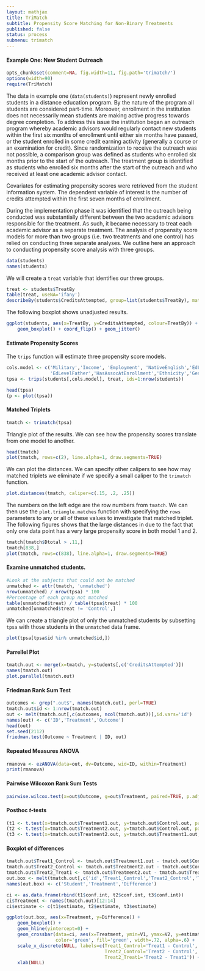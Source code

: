 ```yaml
---
layout: mathjax	
title: TriMatch
subtitle: Propensity Score Matching for Non-Binary Treatments
published: false
status: process
submenu: trimatch
---
```


#### Example One: New Student Outreach

```r
opts_chunk$set(comment=NA, fig.width=11, fig.path='trimatch/')
options(width=90)
require(TriMatch)
```

The data in example one (`data(students)`) represent newly enrolled students in a distance education program. By the nature of the program all students are considered part-time. Moreover, enrollment in the institution does not necessarily mean students are making active progress towards degree completion. To address this issue the institution began an outreach program whereby academic advisors would regularly contact new students within the first six months of enrollment until either six months have passed, or the student enrolled in some credit earning activity (generally a course or an examination for credit). Since randomization to receive the outreach was not possible, a comparison group was defined as students who enrolled six months prior to the start of the outreach. The treatment group is identified as students who enrolled six months after the start of the outreach and who received at least one academic advisor contact. 

Covariates for estimating propensity scores were retrieved from the student information system. The dependent variable of interest is the number of credits attempted within the first seven months of enrollment.

During the implementation phase it was identified that the outreach being conducted was substantially different between the two academic advisors responsible for the treatment. As such, it became necessary to treat each academic advisor as a separate treatment. The analysis of propensity score models for more than two groups (i.e. two treatments and one control) has relied on conducting three separate analyses. We outline here an approach to conducting propensity score analysis with three groups. 

```r
data(students)
names(students)
```

We will create a `treat` variable that identifies our three groups.

```r
treat <- students$TreatBy
table(treat, useNA='ifany')
describeBy(students$CreditsAttempted, group=list(students$TreatBy), mat=TRUE, skew=FALSE)
```

The following boxplot shows unadjusted results.

```r
ggplot(students, aes(x=TreatBy, y=CreditsAttempted, colour=TreatBy)) + 
	geom_boxplot() + coord_flip() + geom_jitter()
```

#### Estimate Propensity Scores

The `trips` function will estimate three propensity score models.

```r
cols.model <- c('Military','Income', 'Employment', 'NativeEnglish','EdLevelMother',
				'EdLevelFather','HasAssocAtEnrollment','Ethnicity','Gender','Age')
tpsa <- trips(students[,cols.model], treat, ids=1:nrow(students))
```


```r
head(tpsa)
(p <- plot(tpsa))
```

#### Matched Triplets

```r
tmatch <- trimatch(tpsa)
```

Triangle plot of the results. We can see how the propensity scores translate from one model to another.

```r
head(tmatch)
plot(tmatch, rows=c(2), line.alpha=1, draw.segments=TRUE)
```

We can plot the distances. We can specify other calipers to see how may matched triplets we eliminate if we specify a small caliper to the `trimatch` function.

```r
plot.distances(tmatch, caliper=c(.15, .2, .25))
```

The numbers on the left edge are the row numbers from `tmatch`. We can then use the `plot.triangle.matches` function with specifying the `rows` parameters to any or all of these values to investigate that matched triplet. The following figures shows that the large distances in due to the fact that only one data point has a very large propensity score in both model 1 and 2.

```r
tmatch[tmatch$Dtotal > .11,]
tmatch[838,]
plot(tmatch, rows=c(838), line.alpha=1, draw.segments=TRUE)
```

#### Examine unmatched students.

```r
#Look at the subjects that could not be matched
unmatched <- attr(tmatch, 'unmatched')
nrow(unmatched) / nrow(tpsa) * 100
#Percentage of each group not matched
table(unmatched$treat) / table(tpsa$treat) * 100 
unmatched[unmatched$treat != 'Control',]
```

We can create a triangle plot of only the unmatched students by subsetting `tpsa` with those students in the `unmatched` data frame.

```r
plot(tpsa[tpsa$id %in% unmatched$id,])
```

#### Parrellel Plot

```r
tmatch.out <- merge(x=tmatch, y=students[,c('CreditsAttempted')])
names(tmatch.out)
plot.parallel(tmatch.out)
```

#### Friedman Rank Sum Test

```r
outcomes <- grep(".out$", names(tmatch.out), perl=TRUE)
tmatch.out$id <- 1:nrow(tmatch.out)
out <- melt(tmatch.out[,c(outcomes, ncol(tmatch.out))],id.vars='id')
names(out) <- c('ID','Treatment','Outcome')
head(out)
set.seed(2112)
friedman.test(Outcome ~ Treatment | ID, out)
```

#### Repeated Measures ANOVA

```r
rmanova <- ezANOVA(data=out, dv=Outcome, wid=ID, within=Treatment)
print(rmanova)
```

#### Pairwise Wilcoxon Rank Sum Tests

```r
pairwise.wilcox.test(x=out$Outcome, g=out$Treatment, paired=TRUE, p.adjust.method='bonferroni')
```

#### Posthoc *t*-tests

```r
(t1 <- t.test(x=tmatch.out$Treatment1.out, y=tmatch.out$Control.out, paired=TRUE))
(t2 <- t.test(x=tmatch.out$Treatment2.out, y=tmatch.out$Control.out, paired=TRUE))
(t3 <- t.test(x=tmatch.out$Treatment2.out, y=tmatch.out$Treatment1.out, paired=TRUE))
```

#### Boxplot of differences

```r
tmatch.out$Treat1_Control <- tmatch.out$Treatment1.out - tmatch.out$Control.out
tmatch.out$Treat2_Control <- tmatch.out$Treatment2.out - tmatch.out$Control.out
tmatch.out$Treat2_Treat1 <- tmatch.out$Treatment2.out - tmatch.out$Treatment1.out
out.box <- melt(tmatch.out[,c('id','Treat1_Control','Treat2_Control','Treat2_Treat1')], id.vars='id')
names(out.box) <- c('Student','Treatment','Difference')

ci <- as.data.frame(rbind(t1$conf.int, t2$conf.int, t3$conf.int))
ci$Treatment <- names(tmatch.out)[12:14]
ci$estimate <- c(t1$estimate, t2$estimate, t3$estimate)

ggplot(out.box, aes(x=Treatment, y=Difference)) + 
	geom_boxplot() + 
	geom_hline(yintercept=0) +
	geom_crossbar(data=ci, aes(x=Treatment, ymin=V1, ymax=V2, y=estimate), 
				  color='green', fill='green', width=.72, alpha=.6) +
	scale_x_discrete(NULL, labels=c(Treat1_Control='Treat1 - Control', 
									Treat2_Control='Treat2 - Control',
									Treat2_Treat1='Treat2 - Treat1')) +
	xlab(NULL)
```
